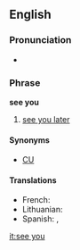 ==English==

===Pronunciation===
* {{audio|En-uk-see you.ogg|Audio (UK)}}

===Phrase===
'''see you'''

# {{informal}} [[see you later]]

====Synonyms====
* [[CU]]

====Translations====
{{trans-top}}
* French: {{t+|fr|à plus}}
* Lithuanian: {{t|lt|iki}}
* Spanish: {{t-|es|nos vemos}},  {{t|es|nos veremos}}
{{trans-bottom}}

[[it:see you]]